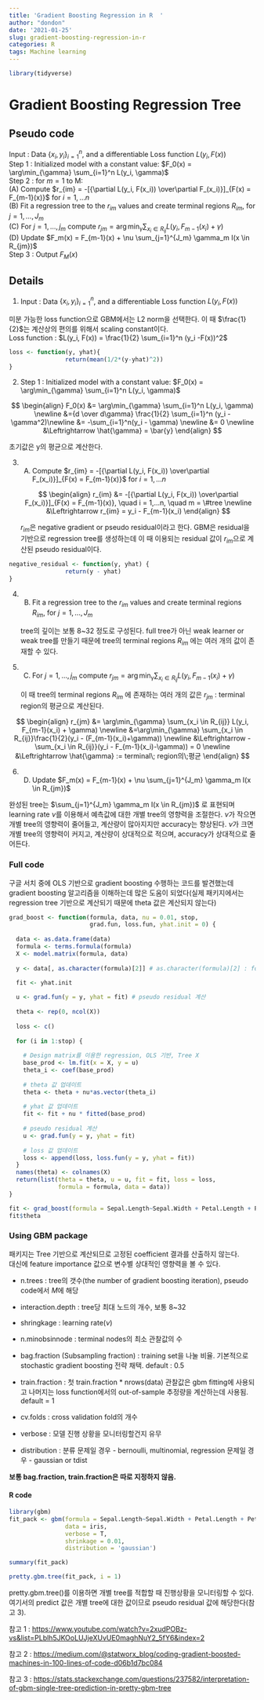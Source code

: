 ```yaml
---
title: 'Gradient Boosting Regression in R  '
author: "dondon"
date: '2021-01-25'
slug: gradient-boosting-regression-in-r
categories: R
tags: Machine learning
---
```


```r
library(tidyverse)
```

# Gradient Boosting Regression Tree

## Pseudo code

Input : Data $\{x_i, y_i\}^n_{i=1}$, and a differentiable Loss function $L(y_i, F(x))$\
Step 1 : Initialized model with a constant value: $F_0(x) = \arg\min_{\gamma} \sum_{i=1}^n L(y_i, \gamma)$\
Step 2 : for $m = 1$ to M:\
(A) Compute $r_{im} = -[{\partial L(y_i, F(x_i)) \over\partial F_(x_i)}]_{F(x) = F_{m-1}(x)}$ for $i = 1,...n$\
(B) Fit a regression tree to the $r_{im}$ values and create terminal regions $R_{im}$, for $j = 1,...,J_m$\
(C) For $j = 1,...,j_m$ compute $r_{jm} = \arg\min_{\gamma} \sum_{x_i \in R_{ij}} L(y_i, F_{m-1}(x_i) + \gamma)$\
(D) Update $F_m(x) = F_{m-1}(x) + \nu \sum_{j=1}^{J_m} \gamma_m I(x \in R_{jm})$\
Step 3 : Output $F_M(x)$

## Details

1.  Input : Data $\{x_i, y_i\}^n_{i=1}$, and a differentiable Loss function $L(y_i, F(x))$

미분 가능한 loss function으로 GBM에서는 L2 norm을 선택한다. 이 때 $\frac{1}{2}$는 계산상의 편의를 위해서 scaling constant이다.\
Loss function : $L(y_i, F(x)) = \frac{1}{2} \sum_{i=1}^n (y_i -F(x))^2$

```r
loss <- function(y, yhat){
                return(mean(1/2*(y-yhat)^2))
}
```

2.  Step 1 : Initialized model with a constant value: $F_0(x) = \arg\min_{\gamma} \sum_{i=1}^n L(y_i, \gamma)$\

$$
\begin{align}
F_0(x) &= \arg\min_{\gamma} \sum_{i=1}^n L(y_i, \gamma) \newline
&={d \over d\gamma} \frac{1}{2} \sum_{i=1}^n (y_i -\gamma^2)\newline
&= -\sum_{i=1}^n(y_i - \gamma) \newline
&= 0 \newline
&\Leftrightarrow \hat{\gamma} = \bar{y}
\end{align} 
$$

초기값은 y의 평균으로 계산한다.

3.  

    (A) Compute $r_{im} = -[{\partial L(y_i, F(x_i)) \over\partial F_(x_i)}]_{F(x) = F_{m-1}(x)}$ for $i = 1,...n$

    $$
    \begin{align}
    r_{im} &= -[{\partial L(y_i, F(x_i)) \over\partial F_(x_i)}]_{F(x) = F_{m-1}(x)}, \quad i = 1,...n, \quad m = \#tree \newline
    &\Leftrightarrow r_{im} = y_i - F_{m-1}(x_i)
    \end{align}
    $$

    $r_{im}$은 negative gradient or pseudo residual이라고 한다. GBM은 residual을 기반으로 regression tree를 생성하는데 이 때 이용되는 residual 값이 $r_{im}$으로 계산된 pseudo residual이다.

```r
negative_residual <- function(y, yhat) {
                return(y - yhat)
}
```

4.  

    (B) Fit a regression tree to the $r_{im}$ values and create terminal regions $R_{im}$, for $j = 1,...,J_m$

    tree의 깊이는 보통 8\~32 정도로 구성된다. full tree가 아닌 weak learner or weak tree를 만들기 때문에 tree의 terminal regions $R_{im}$ 에는 여러 개의 값이 존재할 수 있다.

5.  

    (C) For $j = 1,...,j_m$ compute $r_{jm} = \arg\min_{\gamma} \sum_{x_i \in R_{ij}} L(y_i, F_{m-1}(x_i) + \gamma)$

    이 때 tree의 terminal regions $R_{im}$ 에 존재하는 여러 개의 값은 $r_{jm}$ : terminal region의 평균으로 계산된다.

$$
\begin{align}
r_{jm} &= \arg\min_{\gamma} \sum_{x_i \in R_{ij}} L(y_i, F_{m-1}(x_i) + \gamma) \newline
       &=\arg\min_{\gamma} \sum_{x_i \in R_{ij}}\frac{1}{2}(y_i - (F_{m-1}(x_i)+\gamma)) \newline 
       &\Leftrightarrow -\sum_{x_i \in R_{ij}}(y_i - F_{m-1}(x_i)-\gamma)) = 0 \newline
       &\Leftrightarrow \hat{\gamma} := terminal\; region의\;평균 
\end{align}
$$

6.  

    (D) Update $F_m(x) = F_{m-1}(x) + \nu \sum_{j=1}^{J_m} \gamma_m I(x \in R_{jm})$

완성된 tree는 $\sum_{j=1}^{J_m} \gamma_m I(x \in R_{jm})$ 로 표현되며 learning rate $\nu$를 이용해서 예측값에 대한 개별 tree의 영향력을 조절한다. $\nu$가 작으면 개별 tree의 영향력이 줄어들고, 계산량이 많아지지만 accuracy는 향상된다. $\nu$가 크면 개별 tree의 영향력이 커지고, 계산량이 상대적으로 적으며, accuracy가 상대적으로 줄어든다.

### Full code

구글 서치 중에 OLS 기반으로 gradient boosting 수행하는 코드를 발견했는데 gradient boosting 알고리즘을 이해하는데 많은 도움이 되었다(실제 패키지에서는 regression tree 기반으로 계산되기 때문에 theta 값은 계산되지 않는다)

```r
grad_boost <- function(formula, data, nu = 0.01, stop, 
                       grad.fun, loss.fun, yhat.init = 0) {
  
  data <- as.data.frame(data)
  formula <- terms.formula(formula)
  X <- model.matrix(formula, data)
  
  y <- data[, as.character(formula)[2]] # as.character(formula)[2] : formula y~.에서 y에 해당하는 명칭

  fit <- yhat.init
  
  u <- grad.fun(y = y, yhat = fit) # pseudo residual 계산 
  
  theta <- rep(0, ncol(X))
  
  loss <- c()
 
  for (i in 1:stop) {
    
    # Design matrix를 이용한 regression, OLS 기반, Tree X 
    base_prod <- lm.fit(x = X, y = u) 
    theta_i <- coef(base_prod)
    
    # theta 값 업데이트 
    theta <- theta + nu*as.vector(theta_i)
    
    # yhat 값 업데이트
    fit <- fit + nu * fitted(base_prod)
    
    # pseudo residual 계산
    u <- grad.fun(y = y, yhat = fit)
    
    # loss 값 업데이트 
    loss <- append(loss, loss.fun(y = y, yhat = fit))
  }  
  names(theta) <- colnames(X)
  return(list(theta = theta, u = u, fit = fit, loss = loss, 
              formula = formula, data = data))
}

fit <- grad_boost(formula = Sepal.Length~Sepal.Width + Petal.Length + Petal.Width + Species, data = iris, stop = 1000, grad.fun = negative_residual, loss.fun = loss)
fit$theta
```

### Using GBM package

패키지는 Tree 기반으로 계산되므로 고정된 coefficient 결과를 산출하지 않는다.\
대신에 feature importance 값으로 변수별 상대적인 영향력을 볼 수 있다.\

-   n.trees : tree의 갯수(the number of gradient boosting iteration), pseudo code에서 $M$에 해당

-   interaction.depth : tree당 최대 노드의 개수, 보통 8\~32

-   shringkage : learning rate($\nu$)

-   n.minobsinnode : terminal nodes의 최소 관찰값의 수

-   bag.fraction (Subsampling fraction) : training set을 나눌 비율. 기본적으로 stochastic gradient boosting 전략 채택. default : 0.5

-   train.fraction : 첫 train.fraction \* nrows(data) 관찰값은 gbm fitting에 사용되고 나머지는 loss function에서의 out-of-sample 추정량을 계산하는데 사용됨. default = 1

-   cv.folds : cross validation fold의 개수

-   verbose : 모델 진행 상황을 모니터링할건지 유무

-   distribution : 분류 문제일 경우 - bernoulli, multinomial, regression 문제일 경우 - gaussian or tdist

**보통 bag.fraction, train.fraction은 따로 지정하지 않음.**

#### R code

```r
library(gbm)
fit_pack <- gbm(formula = Sepal.Length~Sepal.Width + Petal.Length + Petal.Width + Species, 
                data = iris, 
                verbose = T, 
                shrinkage = 0.01, 
                distribution = 'gaussian')

summary(fit_pack)
```

```r
pretty.gbm.tree(fit_pack, i = 1)
```

pretty.gbm.tree()를 이용하면 개별 tree를 적합할 때 진행상황을 모니터링할 수 있다. 여기서의 predict 값은 개별 tree에 대한 값이므로 pseudo residual 값에 해당한다(참고 3).

참고 1 : <https://www.youtube.com/watch?v=2xudPOBz-vs&list=PLblh5JKOoLUJjeXUvUE0maghNuY2_5fY6&index=2>

참고 2 : [https://medium.com/\@statworx_blog/coding-gradient-boosted-machines-in-100-lines-of-code-d06b1d7bc084](https://medium.com/@statworx_blog/coding-gradient-boosted-machines-in-100-lines-of-code-d06b1d7bc084){.uri}

참고 3 : <https://stats.stackexchange.com/questions/237582/interpretation-of-gbm-single-tree-prediction-in-pretty-gbm-tree>
